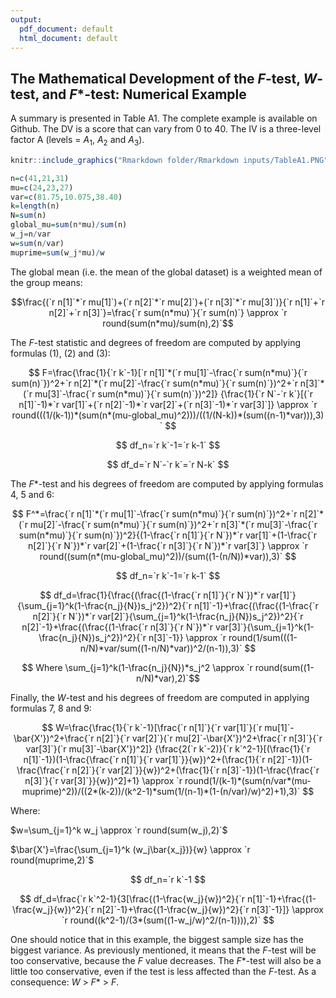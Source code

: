 ```yaml
---
output:
  pdf_document: default
  html_document: default
---
```

\setlength{\parindent}{0.0in}
\setlength{\leftskip}{0.0in}

## The Mathematical Development of the *F*-test, *W*-test, and *F*\*-test: Numerical Example 

A summary is presented in Table A1. The complete example is available on Github. The DV is a score that can vary from 0 to 40. The IV is a three-level factor A (levels = $A_1$, $A_2$ and $A_3$). 
```r
knitr::include_graphics("Rmarkdown folder/Rmarkdown inputs/TableA1.PNG")
```

```r
n=c(41,21,31)
mu=c(24,23,27)
var=c(81.75,10.075,38.40)
k=length(n)
N=sum(n)
global_mu=sum(n*mu)/sum(n)
w_j=n/var
w=sum(n/var)
muprime=sum(w_j*mu)/w
```
The global mean (i.e. the mean of the global dataset) is a weighted mean of the group means: 

$$\frac{(`r n[1]`*`r mu[1]`)+(`r n[2]`*`r mu[2]`)+(`r n[3]`*`r mu[3]`)}{`r n[1]`+`r n[2]`+`r n[3]`}=\frac{`r sum(n*mu)`}{`r sum(n)`} \approx `r round(sum(n*mu)/sum(n),2)`$$

The *F*-test statistic and degrees of freedom are computed by applying formulas (1), (2) and (3):

$$
F=\frac{\frac{1}{`r k`-1}[`r n[1]`*(`r mu[1]`-\frac{`r sum(n*mu)`}{`r sum(n)`})^2+`r n[2]`*(`r mu[2]`-\frac{`r sum(n*mu)`}{`r sum(n)`})^2+`r n[3]`*(`r mu[3]`-\frac{`r sum(n*mu)`}{`r sum(n)`})^2]}
{\frac{1}{`r N`-`r k`}[(`r n[1]`-1)*`r var[1]`+(`r n[2]`-1)*`r var[2]`+(`r n[3]`-1)*`r var[3]`]} \approx `r round(((1/(k-1))*(sum(n*(mu-global_mu)^2)))/((1/(N-k))*(sum((n-1)*var))),3)
`
$$

$$
df_n=`r k`-1=`r k-1`
$$

$$
df_d=`r N`-`r k`=`r N-k`
$$

The *F*\*-test and his degrees of freedom are computed by applying formulas 4, 5 and 6:

$$
F^*=\frac{`r n[1]`*(`r mu[1]`-\frac{`r sum(n*mu)`}{`r sum(n)`})^2+`r n[2]`*(`r mu[2]`-\frac{`r sum(n*mu)`}{`r sum(n)`})^2+`r n[3]`*(`r mu[3]`-\frac{`r sum(n*mu)`}{`r sum(n)`})^2}{(1-\frac{`r n[1]`}{`r N`})*`r var[1]`+(1-\frac{`r n[2]`}{`r N`})*`r var[2]`+(1-\frac{`r n[3]`}{`r N`})*`r var[3]`} \approx `r round((sum(n*(mu-global_mu)^2))/(sum((1-(n/N))*var)),3)`
$$

$$
df_n=`r k`-1=`r k-1`
$$

$$
df_d=\frac{1}{\frac{(\frac{(1-\frac{`r n[1]`}{`r N`})*`r var[1]`}{\sum_{j=1}^k(1-\frac{n_j}{N})s_j^2})^2}{`r n[1]`-1}+\frac{(\frac{(1-\frac{`r n[2]`}{`r N`})*`r var[2]`}{\sum_{j=1}^k(1-\frac{n_j}{N})s_j^2})^2}{`r n[2]`-1}+\frac{(\frac{(1-\frac{`r n[3]`}{`r N`})*`r var[3]`}{\sum_{j=1}^k(1-\frac{n_j}{N})s_j^2})^2}{`r n[3]`-1}} \approx `r round(1/sum(((1-n/N)*var/sum((1-n/N)*var))^2/(n-1)),3)`
$$

$$ Where \sum_{j=1}^k(1-\frac{n_j}{N})*s_j^2 \approx `r round(sum((1-n/N)*var),2)`$$

Finally, the *W*-test and his degrees of freedom are computed in applying formulas 7, 8 and 9:

$$
W=\frac{\frac{1}{`r k`-1}[\frac{`r n[1]`}{`r var[1]`}(`r mu[1]`-\bar{X'})^2+\frac{`r n[2]`}{`r var[2]`}(`r mu[2]`-\bar{X'})^2+\frac{`r n[3]`}{`r var[3]`}(`r mu[3]`-\bar{X'})^2]}
{\frac{2(`r k`-2)}{`r k`^2-1}[(\frac{1}{`r n[1]`-1})(1-\frac{\frac{`r n[1]`}{`r var[1]`}}{w})^2+(\frac{1}{`r n[2]`-1})(1-\frac{\frac{`r n[2]`}{`r var[2]`}}{w})^2+(\frac{1}{`r n[3]`-1})(1-\frac{\frac{`r n[3]`}{`r var[3]`}}{w})^2]+1} \approx `r round(1/(k-1)*(sum(n/var*(mu-muprime)^2))/((2*(k-2))/(k^2-1)*sum(1/(n-1)*(1-(n/var)/w)^2)+1),3)`
$$

Where:

$w=\sum_{j=1}^k w_j \approx `r round(sum(w_j),2)`$ 

$\bar{X'}=\frac{\sum_{j=1}^k (w_j\bar{x_j})}{w} \approx `r round(muprime,2)`$

$$
df_n=`r k`-1
$$

$$
df_d=\frac{`r k`^2-1}{3[\frac{(1-\frac{w_j}{w})^2}{`r n[1]`-1}+\frac{(1-\frac{w_j}{w})^2}{`r n[2]`-1}+\frac{(1-\frac{w_j}{w})^2}{`r n[3]`-1}]} \approx `r round((k^2-1)/(3*(sum((1-w_j/w)^2/(n-1)))),2)`
$$

One should notice that in this example, the biggest sample size has the biggest variance. As previously mentioned, it means that the *F*-test will be too conservative, because the *F* value decreases. The *F*\*-test will also be a little too conservative, even if the test is less affected than the *F*-test. As a consequence: *W* > *F*\* > *F*. 